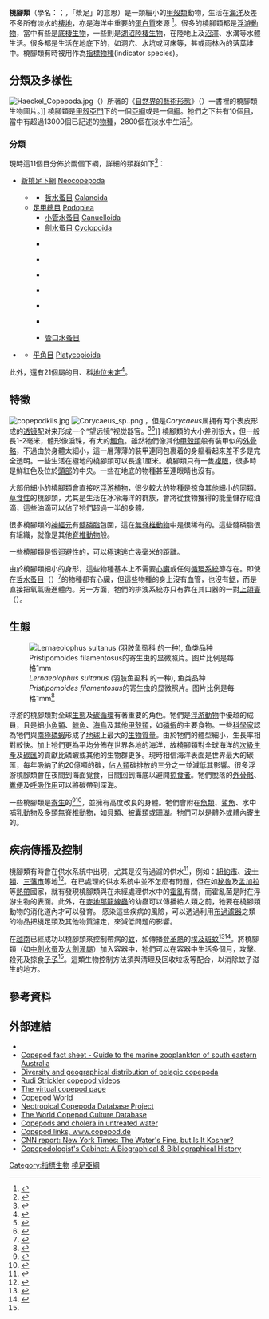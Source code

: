{{Automatic taxobox
 | fossil_range = {{fossil range|白垩纪|现代}}
 | image = copepodkils.jpg
 | taxon = Copepoda
 | authority = [[亨利·米爾·愛德華|H. Milne-Edwards]], 1840
 | subdivision_ranks = [[目_(生物)|目]]
 | subdivision = [[#分類|見內文]]
}}

'''橈腳類'''（學名：{{lang|la|Copepods}}；{{IPAc-en|ˈ|k|oʊ|p|ɪ|p|ɒ|d}}，「槳足」的意思）是一類細小的[[甲殼類|甲殼類]]動物，生活在[[海洋|海洋]]及差不多所有淡水的[[動物棲地|棲地]]，亦是海洋中重要的[[蛋白質|蛋白質]]來源 <ref>{{cite web|url=http://www.uni-oldenburg.de/zoomorphology/Biology.html |title=Biology of Copepods  at Carl von Ossietzky University of Oldenburg |publisher=[[奥尔登堡大学|奥尔登堡大学]] |language=en |deadurl=yes |archiveurl=https://web.archive.org/web/20090101205840/http://www.uni-oldenburg.de/zoomorphology/Biology.html |archivedate=2009-01-01 }}</ref>。很多的橈腳類都是[[浮游動物|浮游動物]]，當中有些是[[底棲生物|底棲生物]]，一些則是[[湖沼學|湖沼]][[陸棲生物|陸棲生物]]，在陸地上及[[沼澤|沼澤]]、水溝等水體生活。很多都是生活在地底下的，如洞穴、水坑或河床等，甚或雨林內的落葉堆中。橈腳類有時被用作為[[指標物種|指標物種]](indicator species)。

==分類及多樣性==
[[File:Haeckel_Copepoda.jpg|thumb]]（{{lang|de|Ernst Haeckel}}）所著的《[[自然界的藝術形態|自然界的藝術形態]]》（{{lang|de|''Kunstformen der Natur''}}）一書裡的橈腳類生物圖片。]]
橈腳類是[[甲殼亞門|甲殼亞門]]下的一個[[亞綱|亞綱]]或是一個[[綱|綱]]。牠們之下共有10個[[目_(生物)|目]]，當中有超過13000個已記述的[[物種|物種]]，2800個在淡水中生活<ref>{{cite book |author=Geoff A. Boxhall, Danielle Defaye |year=2008 |chapter=Global diversity of copepods (Crustacea: Copepoda) in freshwater |journal=[[Hydrobiologia|Hydrobiologia]] |volume=595 |issue=1 |pages=195–207 |doi=10.1007/s10750-007-9014-4 |title=Freshwater Animal Diversity Assessment |editor=E. V. Balian, C. Lévêque, H. Segers & K. Martens |language=en }}</ref>。

===分類===
現時這11個目分佈於兩個下綱，詳細的類群如下<ref name="WoRMS">{{WoRMS |id=889925 |title=Hexanauplia |access-date=2020-09-20 }}</ref>：
{{clear}}
* [[新橈足下綱|新橈足下綱]] [[Neocopepoda|Neocopepoda]] {{small|Huys & Boxshall, 1991}}
** {{tsl|en|Gymnoplea|裸甲總目}} {{tsl|en|Gymnoplea}} {{small|Giesbrecht, 1882}}
*** [[哲水蚤目|哲水蚤目]] [[Calanoida|Calanoida]] {{small|Sars G. O., 1903}}
** [[足甲總目|足甲總目]] [[Podoplea|Podoplea]] {{small|Giesbrecht, 1882}}
*** [[小管水蚤目|小管水蚤目]] [[Canuelloida|Canuelloida]] {{small|Khodami et al., 2017}}
*** [[劍水蚤目|劍水蚤目]] [[Cyclopoida|Cyclopoida]] {{small|Burmeister, 1834}}
*** {{tsl|en|Gelyelloida|隱水蚤目}} {{tsl|en|Gelyelloida}} {{small|Huys, 1988}}
*** {{tsl|en|Harpacticoida|猛水蚤目}} {{tsl|en|Harpacticoida}} {{small|Sars M., 1903}}
*** {{tsl|en|Misophrioida|異水蚤目}} {{tsl|en|Misophrioida}} {{small|Gurney, 1933}}
*** {{tsl|en|Monstrilloida|怪水蚤目}} {{tsl|en|Monstrilloida}} {{small|Sars, 1901}}
*** {{tsl|en|Mormonilloida|摩門水蚤目}} {{tsl|en|Mormonilloida}} {{small|Boxshall, 1979}}
*** {{tsl|en|Poecilostomatoida|杯口水蚤目}} {{tsl|en|Poecilostomatoida}} {{small|Thorell, 1859}}
*** [[管口水蚤目|管口水蚤目]] {{tsl|en|Siphonostomatoida}} {{small|Thorell, 1859}}
* {{tsl|en|Progymnoplea|原裸甲下綱}} {{tsl|en|Progymnoplea}} {{small|Lang, 1948}}
** [[平角目|平角目]] [[Platycopioida|Platycopioida]] {{small|Fosshagen, 1985}}

此外，還有21個屬的目、科[[地位未定|地位未定]]<ref>{{WoRMS |id=237949 |title=Copepoda ''incertae sedis'' |db=World of Copepods database |last=Appeltans |first=Ward |date=2007-02-19 |access-date=2020-11-20 }}</ref>。

==特徵==
[[File:copepodkils.jpg|thumb]]
[[File:Corycaeus_sp..png|thumb]] ，但是''Corycaeus''属拥有两个表皮形成的[[透镜|透镜]]配对来形成一个“望远镜”视觉器官。<ref>{{cite book |author=Ivan R. Schwab |year=2012 |url=http://books.google.co.nz/books?id=ftpQB_GjtJgC&pg=PA231 |title=Evolution's Witness: How Eyes Evolved |page=231 |publisher=[[Oxford_University_Press|Oxford University Press]] |isbn=9780195369748 |access-date=2014-09-09 |archive-date=2014-11-13 |archive-url=https://web.archive.org/web/20141113070722/http://books.google.co.nz/books?id=ftpQB_GjtJgC&pg=PA231 |dead-url=no }}</ref><ref>{{cite book |author=Charles B. Miller |year=2004 |url={{google books |id=-cQpN9chJ44C |pg=PA122 |plain-url=yes}} |title=Biological Oceanography |page=122 |publisher=[[John_Wiley_&_Sons|John Wiley & Sons]] |isbn=9780632055364 |language=en }}</ref>]]
橈腳類的大小差別很大，但一般長1-2毫米，體形像淚珠，有大的[[觸角|觸角]]。雖然牠們像其他[[甲殼類|甲殼類]]般有裝甲似的[[外骨骼|外骨骼]]，不過由於身體太細小，這一層薄薄的裝甲連同包裹着的身軀看起來差不多是完全透明。一些生活在極地的橈腳類可以長達1厘米。橈腳類只有一隻[[複眼|複眼]]，很多時是鮮紅色及位於[[頭部|頭部]]的中央。一些在地底的物種甚至連眼睛也沒有。

大部份細小的橈腳類會直接吃[[浮游植物|浮游植物]]，很少較大的物種是掠食其他細小的同類。[[草食性|草食性]]的橈腳類，尤其是生活在冰冷海洋的群族，會將從食物獲得的能量儲存成油滴，這些油滴可以佔了牠們超過一半的身體。

很多橈腳類的[[神經元|神經元]]有[[髓磷脂|髓磷脂]]包圍，這在[[無脊椎動物|無脊椎動物]]中是很稀有的。這些髓磷脂很有組織，就像是其他[[脊椎動物|脊椎動物]]般。

一些橈腳類是很迴避性的，可以極速逃亡幾毫米的距離。

由於橈腳類細小的身形，這些物種基本上不需要[[心臟|心臟]]或任何[[循環系統|循環系統]]節存在。即使在[[哲水蚤目|哲水蚤目]]（{{lang|la|Calanoida}}）<ref>{{cite book |url={{google books |id=0AQxAwAAQBAJ |pg=PT202 | plain-url=yes }}|title=鯨魚的兇殘與可愛 |author=娟芷 |publisher=[[HyRead|HyRead]] |date=2006-12-08 |language=zh-hant }}</ref>的物種都有心臟，但這些物種的身上沒有血管，也沒有[[鰓|鰓]]，而是直接把氧氣吸進體內。另一方面，牠們的排洩系統亦只有靠在其口器的一對[[上頜竇|上頜竇]]（{{lang|en|maxillary glands}}）。

==生態==
[[File:Lernaeolophus sultanus on Pristipomoides filamentosus New Caledonia.tif|thumb|''Lernaeolophus sultanus'' (羽肢鱼虱科
的一种), 鱼类品种''Pristipomoides filamentosus''的寄生虫的显微照片。图片比例是每格1mm<ref>{{Cite journal  | last1 = Justine | first1 = JL. | last2 = Beveridge | first2 = I. | last3 = Boxshall | first3 = GA. | last4 = Bray | first4 = RA. | last5 = Miller | first5 = TL. | last6 = Moravec | first6 = F. | last7 = Trilles | first7 = JP. | last8 = Whittington | first8 = ID. | title = An annotated list of fish parasites (Isopoda, Copepoda, Monogenea, Digenea, Cestoda, Nematoda) collected from Snappers and Bream (Lutjanidae, Nemipteridae, Caesionidae) in New Caledonia confirms high parasite biodiversity on coral reef fish. | journal = Aquat Biosyst | volume = 8 | issue = 1 | pages = 22 | month =  | year = 2012 | doi = 10.1186/2046-9063-8-22 | PMID = 22947621 | PMC = 3507714 }}</ref>]]

浮游的橈腳類對全球[[生態|生態]]及[[碳循環|碳循環]]有著重要的角色。牠們是[[浮游動物|浮游動物]]中優越的成員，且是細小[[魚類|魚類]]、[[鯨魚|鯨魚]]、[[海鳥|海鳥]]及其他[[甲殼類|甲殼類]]，如[[磷蝦|磷蝦]]的主要食物。一些[[科學家|科學家]]認為牠們與[[南極磷蝦|南極磷蝦]]形成了[[地球|地球]]上最大的[[生物質量|生物質量]]。由於牠們的體型細小，生長率相對較快。加上牠們更為平均分佈在世界各地的海洋，故橈腳類對全球海洋的[[次級生產|次級生產]]及[[碳匯|碳匯]]的貢獻比磷蝦或其他的生物群更多。現時相信海洋表面是世界最大的碳匯，每年吸納了約20億噸的碳，佔[[人類|人類]]碳排放的三分之一並減低其影響。很多浮游橈腳類會在夜間到海面覓食，日間回到海底以避開[[掠食者|掠食者]]。牠們脫落的[[外骨骼|外骨骼]]、[[糞便|糞便]]及[[呼吸作用|呼吸作用]]可以將碳帶到深海。

一些橈腳類是[[寄生|寄生]]的<ref>{{cite journal en |quote=no |author=H. L. Suh, J. D. Shim and S. D. Choi |year=1992 |title=Four Species of Copepoda (Poecilostomatoida) Parasitic on Marine Fishes of Korea |journal=Bulletin of the Korean Fisheries Society |volume=25 |issue=4 |pages=291-300}}</ref><ref>{{cite web | url = http://censeam.niwa.co.nz/outreach/blobfish.pdf | title = Blobfish / Psychrolutes microporos | accessdate = 2007-12-09 | format = PDF | publisher = Census of Marine Life / National Institute of Water and Atmospheric Research; photograph © NORFANZ 2003 }}{{Dead link|date=2019年12月 |bot=InternetArchiveBot |fix-attempted=yes }}</ref>，並擁有高度改良的身體。牠們會附在[[魚類|魚類]]、[[鯊魚|鯊魚]]、水中[[哺乳動物|哺乳動物]]及多類[[無脊椎動物|無脊椎動物]]，如[[貝類|貝類]]、[[被囊動物亞門|被囊類]]或[[珊瑚|珊瑚]]。牠們可以是體外或體內寄生的。

==疾病傳播及控制==
橈腳類有時會在供水系統中出現，尤其是沒有過濾的供水<ref name=timesept2010>{{cite journal |url=http://newsfeed.time.com/2010/08/31/drink-up-nyc-meet-the-tiny-crustaceans-not-kosher-in-your-tap-water/?hpt=C2?#ixzz0yGSxa42a |title=Drink Up NYC: Meet The Tiny Crustaceans (Not Kosher) In Your Tap Water |journal=[[時代週刊|Time]] |issue=Sept. 2010 |author=Allie Townsend |access-date=2022-01-03 |archive-date=2019-08-13 |archive-url=https://web.archive.org/web/20190813151451/http://newsfeed.time.com/2010/08/31/drink-up-nyc-meet-the-tiny-crustaceans-not-kosher-in-your-tap-water/?hpt=C2%3F#ixzz0yGSxa42a |dead-url=no }}</ref>，例如：[[紐約市|紐約市]]、[[波士頓|波士頓]]、[[三藩市|三藩市]]等地<ref name="timesjul2006">{{cite news |author=Anthony DePalma |title=New York's water supply may need filtering |url=http://www.nytimes.com/2006/07/20/nyregion/20water.html?pagewanted=all |work=The New York Times |access-date=2010-10-12 |date=2006-07-20 |language=en |archive-date=2020-11-21 |archive-url=https://web.archive.org/web/20201121073251/https://www.nytimes.com/2006/07/20/nyregion/20water.html?pagewanted=all |dead-url=no }}</ref>。在已處理的供水系統中並不怎麼有問題，但在如[[秘魯|秘魯]]及[[孟加拉|孟加拉]]等[[熱帶|熱帶]]國家，就有發現橈腳類與在未經處理供水中的[[霍亂|霍亂]]有關，而霍亂菌是附在浮游生物的表面。此外，在[[麥地那龍線蟲病|麥地那龍線蟲]]的幼蟲可以傳播給人類之前，牠要在橈腳類動物的消化道內才可以發育。
感染這些疾病的風險，可以透過利用[[布過濾器|布過濾器]]之類的物品把橈足類及其他物質濾走，來減低問題的影響。

在[[越南|越南]]已經成功以橈腳類來控制帶病的[[蚊|蚊]]，如傳播[[登革熱|登革熱]]的[[埃及斑蚊|埃及斑蚊]]<ref>{{cite journal |author=Vu Sinh Nam, Nguyen Thi Yen, Tran Vu Pong, Truong Uyen Ninh, Le Quyen Mai, Le Viet, Lo, Le Trung Nghia, Ahmet Bektas, Alistair Briscombe, John G. Aaskov, Peter A. Ryan & Brian H. Kay |title=Elimination of dengue by community programs using ''Mesocyclops'' (Copepoda) against ''Aedes aegypti'' in central Vietnam |journal=[[American_Journal_of_Tropical_Medicine_and_Hygiene|American Journal of Tropical Medicine and Hygiene]] |volume=72 |issue=1 |pages=67–73 |date=1 January 2005|pmid=15728869 |url=http://www.ajtmh.org/cgi/pmidlookup?view=long&pmid=15728869}}</ref><ref>{{cite journal |author=G. G. Marten & J. W. Reid |title=Cyclopoid copepods |journal=Journal of the American Mosquito Control Association |volume=23 |issue=2 Suppl. |pages=65–92 |year=2007 |pmid=17853599 |doi=10.2987/8756-971X(2007)23[65:CC]2.0.CO;2 }}</ref>。將橈腳類（如[[中劍水蚤|中劍水蚤]]及[[大劍溞屬|大劍溞屬]]）加入容器中，牠們可以在容器中生活多個月，攻擊、殺死及掠食[[孑孓|孑孓]]<ref name=timesept2010 />。這類生物控制方法須與清理及回收垃圾等配合，以消除蚊子滋生的地方。

==參考資料==
{{reflist|32em}}

==外部連結==
{{commons category|Copepoda}}
*{{Wikispecies-inline|Copepoda}}
* [https://web.archive.org/web/20080530091648/http://www.tafi.org.au/zooplankton/imagekey/copepoda/index.html Copepod fact sheet - Guide to the marine zooplankton of south eastern Australia]
* [http://copepodes.obs-banyuls.fr/en/ Diversity and geographical distribution of pelagic copepoda] {{Wayback|url=http://copepodes.obs-banyuls.fr/en/ |date=20061127075433 }}
* [https://web.archive.org/web/20080725110007/http://www.uwm.edu/~jrs/COPEPODS%20CENTRAL.htm Rudi Strickler copepod videos]
* [https://web.archive.org/web/20080915131249/http://jaffeweb.ucsd.edu/pages/celeste/copepods.html The virtual copepod page]
* [https://web.archive.org/web/20060216092206/http://www.nmnh.si.edu/iz/copepod/ Copepod World]
* [http://neocop.biotupe.org Neotropical Copepoda Database Project] {{Wayback|url=http://neocop.biotupe.org/ |date=20181101183405 }}
* [https://web.archive.org/web/20090629003724/http://copepod.ruc.dk/main.htm The World Copepod Culture Database]
* [http://www.nsf.gov/news/speeches/colwell/rc01_anatlesson/tsld024.htm Copepods and cholera in untreated water] {{Wayback|url=http://www.nsf.gov/news/speeches/colwell/rc01_anatlesson/tsld024.htm |date=20201129173409 }}
* [https://web.archive.org/web/20080926162712/http://www.copepod.de/plankton.html Copepod links, www.copepod.de]
* [http://www.kosherwater.com/reprints.htm CNN report: New York Times: The Water's Fine, but Is It Kosher?] {{Wayback|url=http://www.kosherwater.com/reprints.htm |date=20201027202253 }}
* [http://books.google.com/books?id=TgUNAAAAIAAJ&dq=isbn:0871692406 Copepodologist's Cabinet: A Biographical & Bibliographical History]
{{節肢動物門}}
{{Authority control}}
{{Taxonbar|from=Q189973}}

[[Category:指標生物|Category:指標生物]]
[[Category:橈足亞綱|]]